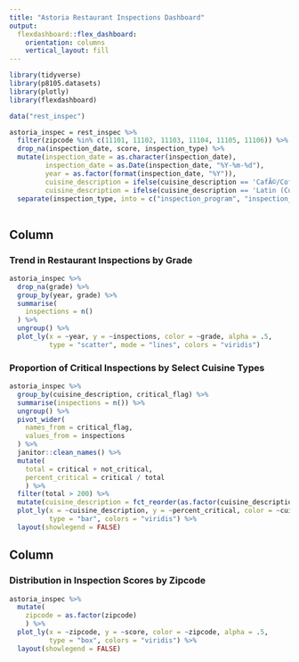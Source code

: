 ```yaml
---
title: "Astoria Restaurant Inspections Dashboard"
output:
  flexdashboard::flex_dashboard:
    orientation: columns
    vertical_layout: fill
---
```



```r
library(tidyverse)
library(p8105.datasets)
library(plotly)
library(flexdashboard)

data("rest_inspec") 

astoria_inspec = rest_inspec %>%
  filter(zipcode %in% c(11101, 11102, 11103, 11104, 11105, 11106)) %>%
  drop_na(inspection_date, score, inspection_type) %>%
  mutate(inspection_date = as.character(inspection_date),
         inspection_date = as.Date(inspection_date, "%Y-%m-%d"),
         year = as.factor(format(inspection_date, "%Y")),
         cuisine_description = ifelse(cuisine_description == 'CafÃ©/Coffee/Tea', 'Cafe', cuisine_description),
         cuisine_description = ifelse(cuisine_description == 'Latin (Cuban, Dominican, Puerto Rican, South & Central American)', 'Latin', cuisine_description)) %>%
  separate(inspection_type, into = c("inspection_program", "inspection_type_cat"), sep = "/")
  
```


Column {data-width=650}
---------------------------------------------------------------

### Trend in Restaurant Inspections by Grade
```r
astoria_inspec %>%
  drop_na(grade) %>%
  group_by(year, grade) %>%
  summarise(
    inspections = n()
  ) %>%
  ungroup() %>%
  plot_ly(x = ~year, y = ~inspections, color = ~grade, alpha = .5,
          type = "scatter", mode = "lines", colors = "viridis") 
```


### Proportion of Critical Inspections by Select Cuisine Types

```r
astoria_inspec %>%
  group_by(cuisine_description, critical_flag) %>%
  summarise(inspections = n()) %>%
  ungroup() %>%
  pivot_wider(
    names_from = critical_flag,
    values_from = inspections
  ) %>%
  janitor::clean_names() %>%
  mutate(
    total = critical + not_critical,
    percent_critical = critical / total
    ) %>%
  filter(total > 200) %>%
  mutate(cuisine_description = fct_reorder(as.factor(cuisine_description), percent_critical)) %>%
  plot_ly(x = ~cuisine_description, y = ~percent_critical, color = ~cuisine_description, alpha = .5,
          type = "bar", colors = "viridis") %>% 
  layout(showlegend = FALSE)
```





Column {data-width=350}
---------------------------------------------------------------


### Distribution in Inspection Scores by Zipcode
```r
astoria_inspec %>%
  mutate(
    zipcode = as.factor(zipcode)
    ) %>%
  plot_ly(x = ~zipcode, y = ~score, color = ~zipcode, alpha = .5,
          type = "box", colors = "viridis") %>% 
  layout(showlegend = FALSE)
```

